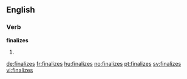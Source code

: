 ==English==

===Verb===
'''finalizes'''

# {{en-third-person singular of|finalize}}

[[de:finalizes]]
[[fr:finalizes]]
[[hu:finalizes]]
[[no:finalizes]]
[[pt:finalizes]]
[[sv:finalizes]]
[[vi:finalizes]]